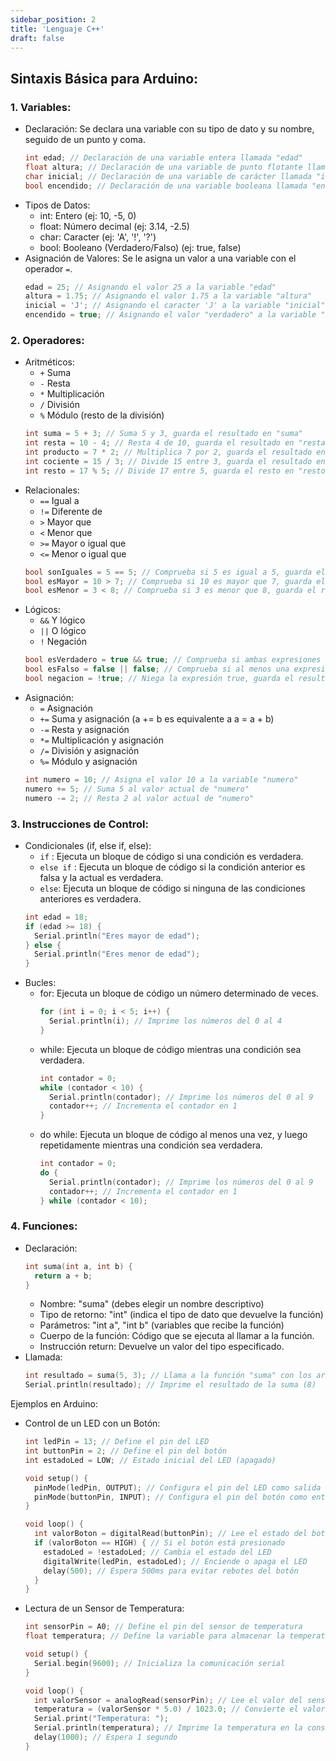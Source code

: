 ```yaml
---
sidebar_position: 2
title: 'Lenguaje C++'
draft: false
---
```



## Sintaxis Básica para Arduino:

### 1. Variables:

* Declaración: Se declara una variable con su tipo de dato y su nombre, seguido de un punto y coma.
  ```cpp
  int edad; // Declaración de una variable entera llamada "edad"
  float altura; // Declaración de una variable de punto flotante llamada "altura"
  char inicial; // Declaración de una variable de carácter llamada "inicial"
  bool encendido; // Declaración de una variable booleana llamada "encendido"
  ```
* Tipos de Datos:
    * int: Entero (ej: 10, -5, 0)
    * float: Número decimal (ej: 3.14, -2.5)
    * char: Caracter (ej: 'A', '!', '?')
    * bool: Booleano (Verdadero/Falso) (ej: true, false)
* Asignación de Valores: Se le asigna un valor a una variable con el operador `=`.
  ```cpp
  edad = 25; // Asignando el valor 25 a la variable "edad"
  altura = 1.75; // Asignando el valor 1.75 a la variable "altura"
  inicial = 'J'; // Asignando el caracter 'J' a la variable "inicial"
  encendido = true; // Asignando el valor "verdadero" a la variable "encendido"
  ```

### 2. Operadores:

* Aritméticos:
    * `+` Suma
    * `-` Resta
    * `*` Multiplicación
    * `/` División
    * `%` Módulo (resto de la división)
  ```cpp
  int suma = 5 + 3; // Suma 5 y 3, guarda el resultado en "suma"
  int resta = 10 - 4; // Resta 4 de 10, guarda el resultado en "resta"
  int producto = 7 * 2; // Multiplica 7 por 2, guarda el resultado en "producto"
  int cociente = 15 / 3; // Divide 15 entre 3, guarda el resultado en "cociente"
  int resto = 17 % 5; // Divide 17 entre 5, guarda el resto en "resto"
  ```
* Relacionales:
    * `==` Igual a
    * `!=` Diferente de
    * `>` Mayor que
    * `<` Menor que
    * `>=` Mayor o igual que
    * `<=` Menor o igual que
  ```cpp
  bool sonIguales = 5 == 5; // Comprueba si 5 es igual a 5, guarda el resultado en "sonIguales"
  bool esMayor = 10 > 7; // Comprueba si 10 es mayor que 7, guarda el resultado en "esMayor"
  bool esMenor = 3 < 8; // Comprueba si 3 es menor que 8, guarda el resultado en "esMenor"
  ```
* Lógicos:
    * `&&` Y lógico
    * `||` O lógico
    * `!` Negación
  ```cpp
  bool esVerdadero = true && true; // Comprueba si ambas expresiones son verdaderas, guarda el resultado en "esVerdadero"
  bool esFalso = false || false; // Comprueba si al menos una expresión es verdadera, guarda el resultado en "esFalso"
  bool negacion = !true; // Niega la expresión true, guarda el resultado en "negacion"
  ```
* Asignación:
    * `=` Asignación
    * `+=` Suma y asignación (a += b es equivalente a a = a + b)
    * `-=` Resta y asignación
    * `*=` Multiplicación y asignación
    * `/=` División y asignación
    * `%=` Módulo y asignación
  ```cpp
  int numero = 10; // Asigna el valor 10 a la variable "numero"
  numero += 5; // Suma 5 al valor actual de "numero"
  numero -= 2; // Resta 2 al valor actual de "numero"
  ```

### 3. Instrucciones de Control:

* Condicionales (if, else if, else):
    * `if` : Ejecuta un bloque de código si una condición es verdadera.
    * `else if` : Ejecuta un bloque de código si la condición anterior es falsa y la actual es verdadera.
    * `else`: Ejecuta un bloque de código si ninguna de las condiciones anteriores es verdadera.
  ```cpp
  int edad = 18;
  if (edad >= 18) {
    Serial.println("Eres mayor de edad");
  } else {
    Serial.println("Eres menor de edad");
  }
  ```
* Bucles:
    * for: Ejecuta un bloque de código un número determinado de veces.
      ```cpp
      for (int i = 0; i < 5; i++) {
        Serial.println(i); // Imprime los números del 0 al 4
      }
      ```
    * while: Ejecuta un bloque de código mientras una condición sea verdadera.
      ```cpp
      int contador = 0;
      while (contador < 10) {
        Serial.println(contador); // Imprime los números del 0 al 9
        contador++; // Incrementa el contador en 1
      }
      ```
    * do while: Ejecuta un bloque de código al menos una vez, y luego repetidamente mientras una condición sea verdadera.
      ```cpp
      int contador = 0;
      do {
        Serial.println(contador); // Imprime los números del 0 al 9
        contador++; // Incrementa el contador en 1
      } while (contador < 10);
      ```

### 4. Funciones:

* Declaración:
  ```cpp
  int suma(int a, int b) {
    return a + b;
  }
  ```
  * Nombre: "suma" (debes elegir un nombre descriptivo)
  * Tipo de retorno: "int" (indica el tipo de dato que devuelve la función)
  * Parámetros: "int a", "int b" (variables que recibe la función)
  * Cuerpo de la función: Código que se ejecuta al llamar a la función.
  * Instrucción return: Devuelve un valor del tipo especificado.
* Llamada:
  ```cpp
  int resultado = suma(5, 3); // Llama a la función "suma" con los argumentos 5 y 3
  Serial.println(resultado); // Imprime el resultado de la suma (8)
  ```

Ejemplos en Arduino:

* Control de un LED con un Botón:
  ```cpp
  int ledPin = 13; // Define el pin del LED
  int buttonPin = 2; // Define el pin del botón
  int estadoLed = LOW; // Estado inicial del LED (apagado)

  void setup() {
    pinMode(ledPin, OUTPUT); // Configura el pin del LED como salida
    pinMode(buttonPin, INPUT); // Configura el pin del botón como entrada
  }

  void loop() {
    int valorBoton = digitalRead(buttonPin); // Lee el estado del botón
    if (valorBoton == HIGH) { // Si el botón está presionado
      estadoLed = !estadoLed; // Cambia el estado del LED
      digitalWrite(ledPin, estadoLed); // Enciende o apaga el LED
      delay(500); // Espera 500ms para evitar rebotes del botón
    }
  }
  ```
* Lectura de un Sensor de Temperatura:
  ```cpp
  int sensorPin = A0; // Define el pin del sensor de temperatura
  float temperatura; // Define la variable para almacenar la temperatura

  void setup() {
    Serial.begin(9600); // Inicializa la comunicación serial
  }

  void loop() {
    int valorSensor = analogRead(sensorPin); // Lee el valor del sensor
    temperatura = (valorSensor * 5.0) / 1023.0; // Convierte el valor analógico a voltaje
    Serial.print("Temperatura: ");
    Serial.println(temperatura); // Imprime la temperatura en la consola serial
    delay(1000); // Espera 1 segundo
  }
  ```
